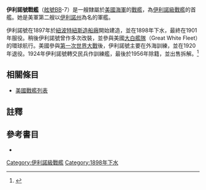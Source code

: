 {{主條目消歧義|注意：'''伊利諾號戰艦'''也可指'''[[伊利諾號戰艦_(BB-65)|伊利諾號戰艦 (BB-65)]]。}}
{{noteTA
|T=zh-cn:伊利诺伊号战列舰 (BB-7); zh-tw:伊利諾號戰艦 (BB-7); zh-hk:伊利諾號戰艦 (BB-7);
|G1=Military
|G2=Shipname
|G3=Aero
|G4=地名
}}
{{軍艦模板
|名稱= 伊利諾 [[File:Flag_of_the_United_States.svg|30px]]<br />USS Illinois BB-7
|圖片= [[File:USS_Illinois_BB-7.jpg|280px]]
|照片說明=伊利諾號。
|艦種= [[戰艦|戰艦]]
|艦級= [[伊利諾級戰艦|伊利諾級]]
|製造= [[紐波特紐斯造船廠|紐波特紐斯造船廠]]
|動工= 1897年2月10日
|下水= 1898年10月4日
|服役= 1901年9月16日
|退役= 1920年5月15日
|結局= 1956年3月26日出售拆解
|除籍= 1956年3月26日
|標準= 設計：11,565噸
|滿載= 
|長度= 整體：375呎4吋<br />水線：368呎
|闊度= 水線：72呎3吋 
|吃水= 23.5呎
|極速= 16節<br />試航：17.45節
|鍋爐= 8座
|出力= 設計：10,000軸馬力<br />試航：12,757軸馬力
|續航= 4,190海哩/10節
|乘員= 40名軍官<br />496名水兵
|裝甲= 艦側：16.5至9.5吋<br />炮塔：5.5吋<br />裝甲甲板：2.75吋<br/>艦炮：14至3吋<br />炮座：15吋至10吋 <br />指揮塔：10吋<br />隔艙：12吋
|裝備= 主炮：4門13吋/35單裝火炮<br />副炮：14門6吋/40火炮<br />16門單裝6磅炮<br />7門1磅炮<br />4挺0.30吋機槍<br />4座魚雷發射管
|其它=模版參考來源：<ref>{{Harvnb|Friedman|1985|p=428}}伊利諾級配置，數據僅以設計及建造時為準。</ref>}}

'''伊利諾號戰艦'''（[[美國海軍艦體編號|舷號]]BB-7）是一艘隸屬於[[美國海軍|美國海軍]]的[[戰艦|戰艦]]，為[[伊利諾級戰艦|伊利諾級戰艦]]的首艦。她是美軍第二艘以[[伊利諾州|伊利諾州]]為名的軍艦。

伊利諾號在1897年於[[紐波特紐斯造船廠|紐波特紐斯造船廠]]開始建造，並在1898年下水，最終在1901年服役。稍後伊利諾號曾作多次改裝，並參與美國[[大白艦隊|大白艦隊]]（Great White Fleet）的環球航行。美國參與[[第一次世界大戰|第一次世界大戰]]後，伊利諾號主要在外海訓練，並在1920年退役。1924年伊利諾號轉交民兵作訓練艦，最後於1956年除籍，並出售拆解。<ref>{{Cite web |url=http://www.hazegray.org/danfs/battlesh/bb7.htm |title=美國海軍軍艦字典（DANFS）簡介 |accessdate=2011-08-14 |archive-date=2011-09-17 |archive-url=https://web.archive.org/web/20110917115537/http://www.hazegray.org/danfs/battlesh/bb7.htm |dead-url=no }}</ref>

== 相關條目 ==
* [[美國戰艦列表|美國戰艦列表]]

== 註釋 ==
{{reflist}}

== 參考書目 ==
{{Commonscat|USS Illinois (BB-7)}}
{{海军主题}}

* {{Citation
|last = Friedman
|first = Norman
|year = 1985
|title = U.S. Battleships: An Illustrated Design History
|language = en
|publication-place = Annapolis, Maryland
|publisher = Naval Institute Press
|isbn = 0-87021-715-1}}

{{DEFAULTSORT:Illinois}}
{{伊利諾級戰艦}}
{{美國戰艦}}

[[Category:伊利諾級戰艦|Category:伊利諾級戰艦]]
[[Category:1898年下水|Category:1898年下水]]